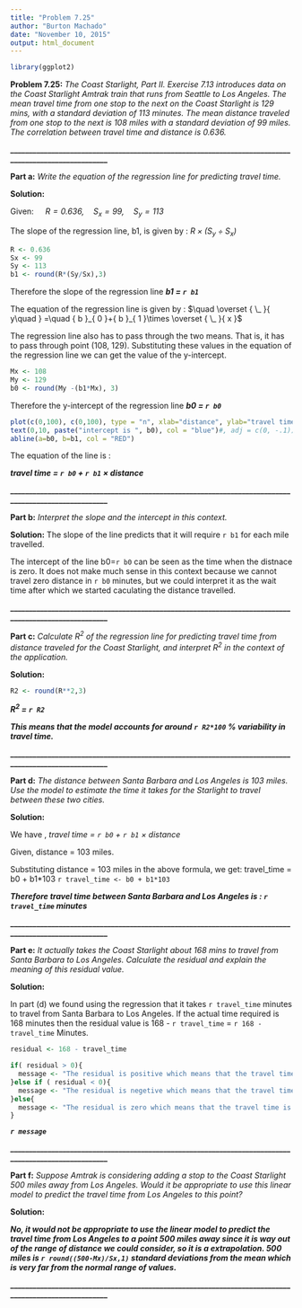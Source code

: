```yaml
---
title: "Problem 7.25"
author: "Burton Machado"
date: "November 10, 2015"
output: html_document
---
```


```r
library(ggplot2)
```

**Problem 7.25:** *The Coast Starlight, Part II. Exercise 7.13 introduces data on the Coast Starlight Amtrak train that runs from Seattle to Los Angeles. The mean travel time from one stop to the next on the Coast Starlight is 129 mins, with a standard deviation of 113 minutes. The mean distance traveled from one stop to the next is 108 miles with a standard deviation of 99 miles. The correlation between travel time and distance is 0.636.*

**_____________________________________________________________________________________________________**

**Part a:** *Write the equation of the regression line for predicting travel time.*

**Solution:**

Given: *$\quad R=0.636,\quad { S }_{ x }=99,\quad { S }_{ y }=113$*

The slope of the regression line, b1, is given by :  *$R\times ({ S }_{ y }\div { S }_{ x })$* 


```r
R <- 0.636
Sx <- 99
Sy <- 113
b1 <- round(R*(Sy/Sx),3)


```

Therefore the slope of the regression line ***b1 = `r b1`***

The equation of the regression line is given by : $\quad \overset { \_  }{ y\quad  } =\quad { b }_{ 0 }+{ b }_{ 1 }\times \overset { \_  }{ x }$

The regression line also has to pass through the two means. That is, it has to pass through point (108, 129). Substituting these values in the equation of the regression line we can get the value of the y-intercept. 

```r
Mx <- 108
My <- 129
b0 <- round(My -(b1*Mx), 3)
```
Therefore the y-intercept of the regression line ***b0 = `r b0`***

```r
plot(c(0,100), c(0,100), type = "n", xlab="distance", ylab="travel time", asp = 1)
text(0,10, paste("intercept is ", b0), col = "blue")#, adj = c(0, -.1))
abline(a=b0, b=b1, col = "RED")
```

The equation of the line is : 

***travel time = `r b0` + `r b1` $\times$ distance***

**_____________________________________________________________________________________________________**


**Part b:** *Interpret the slope and the intercept in this context.*

**Solution:**
The slope of the line predicts that it will require `r b1`  for each mile travelled.

The intercept of the line b0=`r b0` can be seen as the time when the distnace is zero. It does not make much sense in this context because we cannot travel zero distance in `r b0` minutes, but we could interpret it as the wait time after which we started caculating the distance travelled.

**_____________________________________________________________________________________________________**


**Part c:** *Calculate ${ R }^{ 2 }$ of the regression line for predicting travel time from distance traveled for the Coast Starlight, and interpret ${ R }^{ 2 }$ in the context of the application.*

**Solution:**
```r
R2 <- round(R**2,3)
```

***${ R }^{ 2 }$ = `r R2`***

***This means that the model accounts for around `r R2*100` % variability in travel time.***

**_____________________________________________________________________________________________________**


**Part d:** *The distance between Santa Barbara and Los Angeles is 103 miles. Use the model to estimate the time it takes for the Starlight to travel between these two cities.*

**Solution:**

We have , *travel time = `r b0` + `r b1` $\times$ distance*

Given, distance = 103 miles.

Substituting distance = 103 miles in the above formula, we get: travel_time = b0 + b1*103
`r travel_time <- b0 + b1*103`

***Therefore travel time between Santa Barbara and Los Angeles is : `r travel_time` minutes***

**_____________________________________________________________________________________________________**


**Part e:** *It actually takes the Coast Starlight about 168 mins to travel from Santa Barbara to Los Angeles. Calculate the residual and explain the meaning of this residual value.*

**Solution:**

In part (d) we found using the regression that it takes `r travel_time` minutes to travel from Santa Barbara to Los Angeles. If the actual time required is 168 minutes then the residual value is 168 - `r travel_time` = `r 168 - travel_time` Minutes.

```r
residual <- 168 - travel_time

if( residual > 0){
  message <- "The residual is positive which means that the travel time is underestimated by the model"
}else if ( residual < 0){
  message <- "The residual is negetive which means that the travel time is overestimated by the model"
}else{
  message <- "The residual is zero which means that the travel time is exactly estimated by the model"
}
```
***`r message`***

**_____________________________________________________________________________________________________**


**Part f:** *Suppose Amtrak is considering adding a stop to the Coast Starlight 500 miles away from Los Angeles. Would it be appropriate to use this linear model to predict the travel time from Los Angeles to this point?*

**Solution:**

***No, it would not be appropriate to use the linear model to predict the travel time from Los Angeles to a point 500 miles away since it is way out of the range of distance we could consider, so it is a extrapolation. 500 miles is `r round((500-Mx)/Sx,1)` standard deviations from the mean which is very far from the normal range of values.***

**_____________________________________________________________________________________________________**
